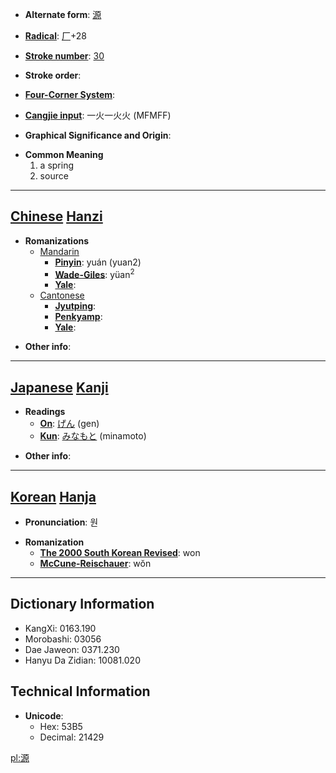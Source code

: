 * '''Alternate form''': [[源]]

* '''[[Wiktionary:Chinese radical index| Radical]]''': [[Wiktionary:Chinese radical index 厂|厂]]+28

* '''[[Wiktionary:Chinese total strokes index|Stroke number]]''': [[Wiktionary:Chinese total strokes index 30|30]]

* '''Stroke order''': 

* '''[[Wiktionary:Chinese four corner index|Four-Corner System]]''': 

* '''[[Wiktionary:Chinese Cangjie index|Cangjie input]]''': 一火一火火 (MFMFF)

* '''Graphical Significance and Origin''': 

* '''Common Meaning'''
*#a spring
*# source


----

== [[Chinese]] [[Hanzi]] ==

* '''Romanizations'''
** [[Mandarin]]
*** '''[[Pinyin]]''': yuán (yuan2)
*** '''[[Wade-Giles]]''': yüan<sup>2</sup>
*** '''[[Yale]]''': 
**[[Cantonese]]
***'''[[Jyutping]]''':
***'''[[Penkyamp]]''': 
***'''[[Yale]]''': 

* '''Other info''': 

----

== [[Japanese]] [[Kanji]] ==

* '''Readings'''
** '''[[On]]''': [[げん]] (gen)
** '''[[Kun]]''': [[みなもと]] (minamoto)

* '''Other info''':  

----

== [[Korean]] [[Hanja]] ==

* '''Pronunciation''': 원

* '''Romanization'''
** '''[[The 2000 South Korean Revised Romanization|The 2000 South Korean Revised]]''': won
** '''[[McCune-Reischauer]]''': wŏn

----

== Dictionary Information ==

* KangXi: 0163.190
* Morobashi: 03056
* Dae Jaweon: 0371.230
* Hanyu Da Zidian: 10081.020

== Technical Information ==

* '''Unicode''':
** Hex: 53B5
** Decimal: 21429

[[pl:源]]